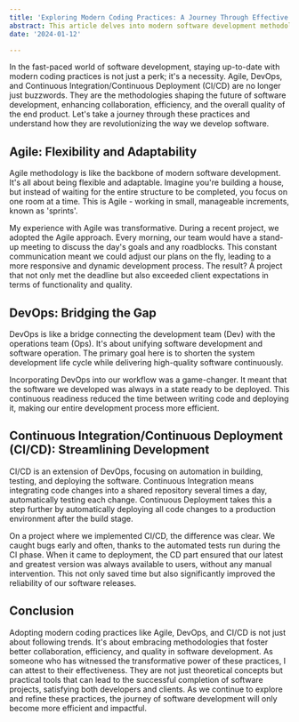 ```yaml
---
title: 'Exploring Modern Coding Practices: A Journey Through Effective Software Development'
abstract: This article delves into modern software development methodologies like Agile, DevOps, and CI/CD, offering insights into how these practices enhance efficiency and collaboration, enriched with personal experiences from successful project implementations.
date: '2024-01-12'

---
```


In the fast-paced world of software development, staying up-to-date with modern coding practices is not just a perk; it's a necessity. Agile, DevOps, and Continuous Integration/Continuous Deployment (CI/CD) are no longer just buzzwords. They are the methodologies shaping the future of software development, enhancing collaboration, efficiency, and the overall quality of the end product. Let's take a journey through these practices and understand how they are revolutionizing the way we develop software.

## Agile: Flexibility and Adaptability

Agile methodology is like the backbone of modern software development. It's all about being flexible and adaptable. Imagine you're building a house, but instead of waiting for the entire structure to be completed, you focus on one room at a time. This is Agile - working in small, manageable increments, known as 'sprints'.

My experience with Agile was transformative. During a recent project, we adopted the Agile approach. Every morning, our team would have a stand-up meeting to discuss the day's goals and any roadblocks. This constant communication meant we could adjust our plans on the fly, leading to a more responsive and dynamic development process. The result? A project that not only met the deadline but also exceeded client expectations in terms of functionality and quality.

## DevOps: Bridging the Gap

DevOps is like a bridge connecting the development team (Dev) with the operations team (Ops). It's about unifying software development and software operation. The primary goal here is to shorten the system development life cycle while delivering high-quality software continuously.

Incorporating DevOps into our workflow was a game-changer. It meant that the software we developed was always in a state ready to be deployed. This continuous readiness reduced the time between writing code and deploying it, making our entire development process more efficient.

## Continuous Integration/Continuous Deployment (CI/CD): Streamlining Development

CI/CD is an extension of DevOps, focusing on automation in building, testing, and deploying the software. Continuous Integration means integrating code changes into a shared repository several times a day, automatically testing each change. Continuous Deployment takes this a step further by automatically deploying all code changes to a production environment after the build stage.

On a project where we implemented CI/CD, the difference was clear. We caught bugs early and often, thanks to the automated tests run during the CI phase. When it came to deployment, the CD part ensured that our latest and greatest version was always available to users, without any manual intervention. This not only saved time but also significantly improved the reliability of our software releases.

## Conclusion

Adopting modern coding practices like Agile, DevOps, and CI/CD is not just about following trends. It's about embracing methodologies that foster better collaboration, efficiency, and quality in software development. As someone who has witnessed the transformative power of these practices, I can attest to their effectiveness. They are not just theoretical concepts but practical tools that can lead to the successful completion of software projects, satisfying both developers and clients. As we continue to explore and refine these practices, the journey of software development will only become more efficient and impactful.
